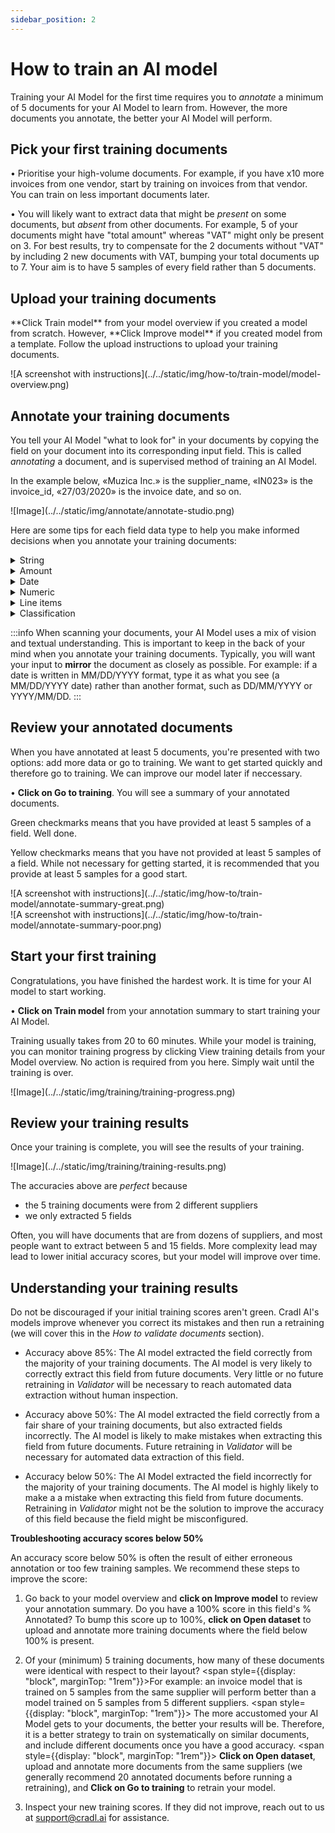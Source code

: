 ```yaml
---
sidebar_position: 2
---
```



# How to train an AI model

Training your AI Model for the first time requires you to *annotate* a minimum of 5 documents for your AI Model to learn from. However, the more documents you annotate, the better your AI Model will perform. 

<ScrollProgressBar />

<div class="utils-spacerBottom-md"></div>

## Pick your first training documents

&#8226;  Prioritise your high-volume documents. For example, if you have x10 more invoices from one vendor, start by training on invoices from that vendor. You can train on less important documents later.

&#8226;  You will likely want to extract data that might be *present* on some documents, but *absent* from other documents. For example, 5 of your documents might have "total amount" whereas "VAT" might only be present on 3. For best results, try to compensate for the 2 documents without "VAT" by including 2 new documents with VAT, bumping your total documents up to 7. Your aim is to have 5 samples of every field rather than 5 documents.

<div class="utils-spacerBottom-md"></div>

## Upload your training documents

<p>**Click Train model** from your model overview if you created a model from scratch. However, **Click Improve model** if you created model from a template. Follow the upload instructions to upload your training documents. </p>

<div class="image-backdrop utils-mb-10">
<div class="image-backdrop-caption text-sm"></div>
  ![A screenshot with instructions](../../static/img/how-to/train-model/model-overview.png)
</div>

<div class="utils-spacerBottom-md"></div>

## Annotate your training documents
You tell your AI Model "what to look for" in your documents by copying the field on your document into its corresponding input field. This is called *annotating* a document, and is supervised method of training an AI Model. 

In the example below, «Muzica Inc.» is the supplier_name, «IN023» is the invoice_id, «27/03/2020» is the invoice date, and so on.

<div class="image-backdrop utils-mb-10">
<div class="image-backdrop-caption text-sm"></div>
![Image](../../static/img/annotate/annotate-studio.png)
</div>


Here are some tips for each field data type to help you make informed decisions when you annotate your training documents:
<details className='custom-accordion'>
  <summary>String</summary>
  <p>In addition to regular text and text+numbers, use strings are addresses, which you can create in one string field my mirroring how the address is depicted in your documents: </p>
  <div>
    ![A screenshot with instructions](../../static/img/how-to/create-model/annotate-string-address.png)
  </div>
</details>

<details className='custom-accordion'>
  <summary>Amount</summary>
  <p>When you type something in the amount field, your input will be **auto-formatted:** </p>
  - **Commas** "," are formatted to separate thousands. 
  - **Dots** "." are formatted to separate decimals. 
  <p>For example: Fifteen-thousand will look like: 15,000.00</p>
</details>

<details className='custom-accordion'>
  <summary>Date</summary>
  <p>Dates are very common to extract. When you type a date in a date field, you must **mirror** the way the date is written on your document. I.e, don't format the date - type the date exactly as it is written on the document </p>
  :::info
  If you created your model before 30th April 2024, you must continue entering dates in a DD/MM/YYYY format instead of mirroring what is written in your document.
  :::
</details>

<details className='custom-accordion'>
  <summary>Numeric</summary>
  <p>Numeric is used for numbers, such as quantities, numeric IDs, etc. A Numeric field does not accept letters. </p>
</details>

<details className='custom-accordion'>
  <summary>Line items</summary>
  <p> Line items are used for multiline tabular data. You do not have to annotate every single item in the table - 3 will do. If there are more than 3 items, pick 3 random items rather than the first three for better results.</p>
  <div>
  ![A screenshot with instructions](../../static/img/how-to/create-model/line_items.png)
  </div>
</details>

<details className='custom-accordion'>
<summary>Classification</summary>
  <p>The 'Classification' type is ideal when your model must predict one of several pre-defined classes. For instance, you might include a classification field with two classes, INVOICE and CREDIT_NOTE, to discern whether a document is an invoice or a credit note. Classification is often also recommended for reading out currencies from documents.</p>
</details>

:::info
When scanning your documents, your AI Model uses a mix of vision and textual understanding. This is important to keep in the back of your mind when you annotate your training documents. Typically, you will want your input to **mirror** the document as closely as possible. For example: if a date is written in MM/DD/YYYY format, type it as what you see (a MM/DD/YYYY date) rather than another format, such as DD/MM/YYYY or YYYY/MM/DD.
:::

<div class="utils-spacerBottom-md"></div>

## Review your annotated documents
When you have annotated at least 5 documents, you're presented with two options: add more data or go to training. We want to get started quickly and therefore go to training. We can improve our model later if neccessary.

&#8226; **Click on Go to training**. You will see a summary of your annotated documents.

<span className="utils-admonition-success">Green</span> checkmarks means that you have provided at least 5 samples of a field. Well done. 

<span className="utils-admonition-warning">Yellow</span> checkmarks means that you have not provided at least 5 samples of a field. While not necessary for getting started, it is recommended that you provide at least 5 samples for a good start.

<Tabs>
  <TabItem value="great-summary" label="Great summary" default>

  <div class="image-backdrop">
    <div class="image-backdrop-caption"></div>
     ![A screenshot with instructions](../../static/img/how-to/train-model/annotate-summary-great.png)
    </div>
  </TabItem>

 <TabItem value="mediocre-summary" label="Medium summary" default>

  <div class="image-backdrop">
    <div class="image-backdrop-caption"></div>
     ![A screenshot with instructions](../../static/img/how-to/train-model/annotate-summary-poor.png)
    </div>
  </TabItem>

</Tabs>



<div class="utils-spacerBottom-md"></div>

## Start your first training
Congratulations, you have finished the hardest work. It is time for your AI model to start working.

&#8226; **Click on Train model** from your annotation summary to start training your AI Model.

Training usually takes from 20 to 60 minutes. While your model is training, you can monitor training progress by clicking View training details from your Model overview. No action is required from you here. Simply wait until the training is over.
  <div class="image-backdrop">
    <div class="image-backdrop-caption"></div>
    ![Image](../../static/img/training/training-progress.png)
  </div>
 
<div class="utils-spacerBottom-md"></div>


## Review your training results
Once your training is complete, you will see the results of your training. 

  <div class="image-backdrop">
    <div class="image-backdrop-caption"></div>
    ![Image](../../static/img/training/training-results.png)
  </div>
  

The accuracies above are *perfect* because 
- the 5 training documents were from 2 different suppliers
- we only extracted 5 fields 

Often, you will have documents that are from dozens of suppliers, and most people want to extract between 5 and 15 fields. More complexity lead may lead to lower initial accuracy scores, but your model will improve over time.


## Understanding your training results

Do not be discouraged if your initial training scores aren't green. Cradl AI's models improve whenever you correct its mistakes and then run a retraining (we will cover this in the *How to validate documents* section).

- <span className="utils-admonition-success">Accuracy above 85%:</span> The AI model extracted the field correctly from the majority of your training documents. The AI model is very likely to correctly extract this field from future documents. Very little or no future retraining in *Validator* will be necessary to reach automated data extraction without human inspection.

- <span className="utils-admonition-warning">Accuracy above 50%:</span> The AI model extracted the field correctly from a fair share of your training documents, but also extracted fields incorrectly. The AI model is likely to make mistakes when extracting this field from future documents. Future retraining in *Validator* will be necessary for automated data extraction of this field.

- <span className="utils-admonition-danger">Accuracy below 50%:</span> The AI Model extracted the field incorrectly for the majority of your training documents. The AI model is highly likely to make a a mistake when extracting this field from future documents. Retraining in *Validator* might not be the solution to improve the accuracy of this field because the field might be misconfigured.

**Troubleshooting accuracy scores below 50%**
<p>An accuracy score below 50% is often the result of either erroneous annotation or too few training samples. We recommend these steps to improve the score:</p>

1. Go back to your model overview and **click on Improve model** to review your annotation summary. Do you have a 100% score in this field's % Annotated? To bump this score up to 100%, **click on Open dataset** to upload and annotate more training documents where the field below 100% is present.

2. Of your (minimum) 5 training documents, how many of these documents were identical with respect to their layout? 
<span style={{display: "block", marginTop: "1rem"}}>For example: an invoice model that is trained on 5 samples from the same supplier will perform better than a model trained on 5 samples from 5 different suppliers.</span>
<span style={{display: "block", marginTop: "1rem"}}> The more accustomed your AI Model gets to your documents, the better your results will be. Therefore, it is a better strategy to train on systematically on similar documents, and include different documents once you have a good accuracy.</span>
<span style={{display: "block", marginTop: "1rem"}}> **Click on Open dataset**, upload and annotate more documents from the same suppliers (we generally recommend 20 annotated documents before running a retraining), and **Click on Go to training** to retrain your model.</span>

3. Inspect your new training scores. If they did not improve, reach out to us at support@cradl.ai for  assistance.